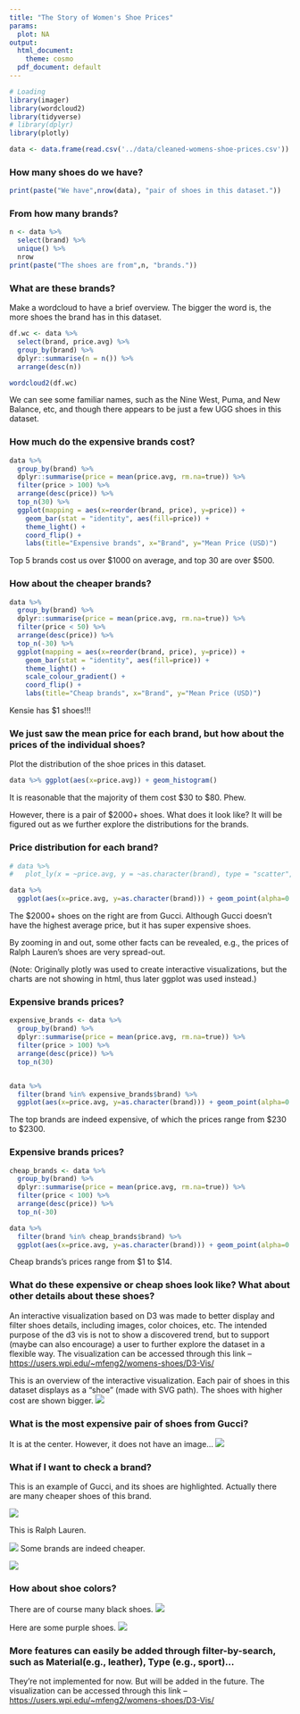 ```yaml
---
title: "The Story of Women's Shoe Prices"
params:
  plot: NA
output:
  html_document:
    theme: cosmo
  pdf_document: default
---
```


```r
# Loading
library(imager)
library(wordcloud2)
library(tidyverse)
# library(dplyr)
library(plotly)

data <- data.frame(read.csv('../data/cleaned-womens-shoe-prices.csv'))
```

### How many shoes do we have?
```r
print(paste("We have",nrow(data), "pair of shoes in this dataset."))
```

### From how many brands?
```r
n <- data %>% 
  select(brand) %>%
  unique() %>%
  nrow
print(paste("The shoes are from",n, "brands."))
```

### What are these brands?

Make a wordcloud to have a brief overview. The bigger the word is, the more shoes the brand has in this dataset.
```r
df.wc <- data %>% 
  select(brand, price.avg) %>%
  group_by(brand) %>%
  dplyr::summarise(n = n()) %>%
  arrange(desc(n))

wordcloud2(df.wc)
```

We can see some familiar names, such as the Nine West, Puma, and New Balance, etc, and though there appears to be just a few UGG shoes in this dataset.

### How much do the expensive brands cost?
```r
data %>% 
  group_by(brand) %>%
  dplyr::summarise(price = mean(price.avg, rm.na=true)) %>%
  filter(price > 100) %>%
  arrange(desc(price)) %>%
  top_n(30) %>%
  ggplot(mapping = aes(x=reorder(brand, price), y=price)) + 
    geom_bar(stat = "identity", aes(fill=price)) +
    theme_light() +
    coord_flip() +
    labs(title="Expensive brands", x="Brand", y="Mean Price (USD)")

```
Top 5 brands cost us over $1000 on average, and top 30 are over $500.

### How about the cheaper brands?
```r
data %>% 
  group_by(brand) %>%
  dplyr::summarise(price = mean(price.avg, rm.na=true)) %>%
  filter(price < 50) %>%
  arrange(desc(price)) %>%
  top_n(-30) %>%
  ggplot(mapping = aes(x=reorder(brand, price), y=price)) + 
    geom_bar(stat = "identity", aes(fill=price)) +
    theme_light() +
    scale_colour_gradient() +
    coord_flip() +
    labs(title="Cheap brands", x="Brand", y="Mean Price (USD)")
```

Kensie has $1 shoes!!!

### We just saw the mean price for each brand, but how about the prices of the individual shoes?

Plot the distribution of the shoe prices in this dataset.
```r
data %>% ggplot(aes(x=price.avg)) + geom_histogram()
```

It is reasonable that the majority of them cost $30 to $80. Phew.

However, there is a pair of $2000+ shoes. What does it look like?
It will be figured out as we further explore the distributions for the brands.

### Price distribution for each brand?
```r
# data %>%
#   plot_ly(x = ~price.avg, y = ~as.character(brand), type = "scatter", alpha = 0.5)

data %>%
  ggplot(aes(x=price.avg, y=as.character(brand))) + geom_point(alpha=0.5) + theme(axis.text.y=element_blank())
```

The $2000+ shoes on the right are from Gucci. Although Gucci doesn't have the highest average price, but it has super expensive shoes.

By zooming in and out, some other facts can be revealed, e.g., the prices of Ralph Lauren's shoes are very spread-out.

(Note: Originally plotly was used to create interactive visualizations, but the charts are not showing in html, thus later ggplot was used instead.)

### Expensive brands prices?
```r
expensive_brands <- data %>% 
  group_by(brand) %>%
  dplyr::summarise(price = mean(price.avg, rm.na=true)) %>%
  filter(price > 100) %>%
  arrange(desc(price)) %>%
  top_n(30)


data %>%
  filter(brand %in% expensive_brands$brand) %>%
  ggplot(aes(x=price.avg, y=as.character(brand))) + geom_point(alpha=0.5)

```

The top brands are indeed expensive, of which the prices range from $230 to $2300.


### Expensive brands prices?
```r
cheap_brands <- data %>% 
  group_by(brand) %>%
  dplyr::summarise(price = mean(price.avg, rm.na=true)) %>%
  filter(price < 100) %>%
  arrange(desc(price)) %>%
  top_n(-30)

data %>%
  filter(brand %in% cheap_brands$brand) %>%
  ggplot(aes(x=price.avg, y=as.character(brand))) + geom_point(alpha=0.5)
```

Cheap brands's prices range from $1 to $14.

### What do these expensive or cheap shoes look like? What about other details about these shoes?

An interactive visualization based on D3 was made to better display and filter shoes details, including images, color choices, etc. The intended purpose of the d3 vis is not to show a discovered trend, but to support (maybe can also encourage) a user to further explore the dataset in a flexible way.
The visualization can be accessed through this link --  [https://users.wpi.edu/~mfeng2/womens-shoes/D3-Vis/](https://users.wpi.edu/~mfeng2/womens-shoes/D3-Vis/)

This is an overview of the interactive visualization. Each pair of shoes in this dataset displays as a "shoe" (made with SVG path).
The shoes with higher cost are shown bigger.
![](../screenshots/overview.png)

### What is the most expensive pair of shoes from Gucci?

It is at the center. However, it does not have an image...
![](../screenshots/top.png)

### What if I want to check a brand?

This is an example of Gucci, and its shoes are highlighted. Actually there are many cheaper shoes of this brand.

![](../screenshots/gucci-search.png)

This is Ralph Lauren.

![](../screenshots/ralph-lauren.png)
 Some brands are indeed cheaper.
 
 ![](../screenshots/mia.png)

### How about shoe colors?

There are of course many black shoes.
![](../screenshots/black.png)

Here are some purple shoes.
![](../screenshots/purple.png)


### More features can easily be added through filter-by-search, such as Material(e.g., leather), Type (e.g., sport)...

They're not implemented for now. But will be added in the future.
The visualization can be accessed through this link --  [https://users.wpi.edu/~mfeng2/womens-shoes/D3-Vis/](https://users.wpi.edu/~mfeng2/womens-shoes/D3-Vis/)